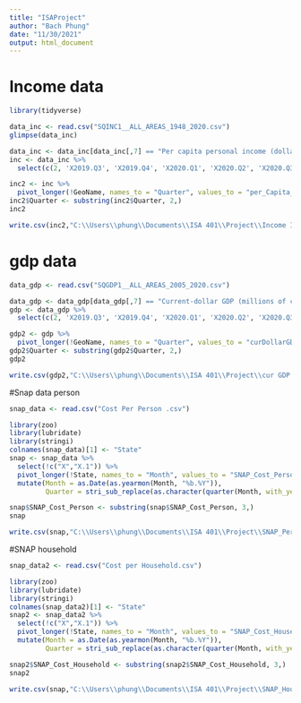 ---
title: "ISAProject"
author: "Bach Phung"
date: "11/30/2021"
output: html_document
---

# Income data

```{r}
library(tidyverse)
```

```{r}
data_inc <- read.csv("SQINC1__ALL_AREAS_1948_2020.csv")
glimpse(data_inc)
```

```{r}
data_inc <- data_inc[data_inc[,7] == "Per capita personal income (dollars) 2/", ]
inc <- data_inc %>% 
  select(c(2, 'X2019.Q3', 'X2019.Q4', 'X2020.Q1', 'X2020.Q2', 'X2020.Q3', 'X2020.Q4'))

```

```{r}
inc2 <- inc %>% 
  pivot_longer(!GeoName, names_to = "Quarter", values_to = "per_Capita_Person_Income") 
inc2$Quarter <- substring(inc2$Quarter, 2,)
inc2
```

```{r}
write.csv(inc2,"C:\\Users\\phung\\Documents\\ISA 401\\Project\\Income Indicator.csv", row.names = FALSE)
```


# gdp data

```{r}
data_gdp <- read.csv("SQGDP1__ALL_AREAS_2005_2020.csv")

```

```{r}
data_gdp <- data_gdp[data_gdp[,7] == "Current-dollar GDP (millions of current dollars)", ]
gdp <- data_gdp %>% 
  select(c(2, 'X2019.Q3', 'X2019.Q4', 'X2020.Q1', 'X2020.Q2', 'X2020.Q3', 'X2020.Q4'))

```

```{r}
gdp2 <- gdp %>% 
  pivot_longer(!GeoName, names_to = "Quarter", values_to = "curDollarGDP") 
gdp2$Quarter <- substring(gdp2$Quarter, 2,)
gdp2
```


```{r}
write.csv(gdp2,"C:\\Users\\phung\\Documents\\ISA 401\\Project\\cur GDP Indicator.csv", row.names = FALSE)
```

#Snap data person

```{r}
snap_data <- read.csv("Cost Per Person .csv")

```

```{r}
library(zoo)
library(lubridate)
library(stringi)
colnames(snap_data)[1] <- "State"
snap <- snap_data %>% 
  select(!c("X","X.1")) %>% 
  pivot_longer(!State, names_to = "Month", values_to = "SNAP_Cost_Person") %>% 
  mutate(Month = as.Date(as.yearmon(Month, "%b.%Y")),
         Quarter = stri_sub_replace(as.character(quarter(Month, with_year = TRUE)), 6, 5, value =  "Q")) 

snap$SNAP_Cost_Person <- substring(snap$SNAP_Cost_Person, 3,)
snap
```

```{r}
write.csv(snap,"C:\\Users\\phung\\Documents\\ISA 401\\Project\\SNAP_Person.csv", row.names = FALSE)
```


#SNAP household

```{r}
snap_data2 <- read.csv("Cost per Household.csv")

```

```{r}
library(zoo)
library(lubridate)
library(stringi)
colnames(snap_data2)[1] <- "State"
snap2 <- snap_data2 %>% 
  select(!c("X","X.1")) %>% 
  pivot_longer(!State, names_to = "Month", values_to = "SNAP_Cost_Household") %>% 
  mutate(Month = as.Date(as.yearmon(Month, "%b.%Y")),
         Quarter = stri_sub_replace(as.character(quarter(Month, with_year = TRUE)), 6, 5, value =  "Q")) 

snap2$SNAP_Cost_Household <- substring(snap2$SNAP_Cost_Household, 3,)
snap2
```

```{r}
write.csv(snap,"C:\\Users\\phung\\Documents\\ISA 401\\Project\\SNAP_Household.csv", row.names = FALSE)
```
